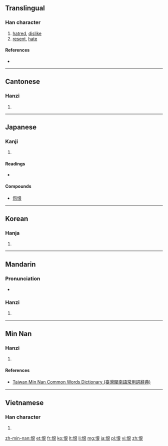 ==Translingual==

===Han character===
{{Han char|rn=61|rad=心|as=06|sn=9|four=9703<sub>2</sub>|canj=心日女 (PAV)|ids=⿰[[忄]][[艮]]}}

# [[hatred]], [[dislike]]
# [[resent]], [[hate]]

====References====
* {{Han ref|kx=0385.090|dkj=10588|dj=0716.050|hdz=42299.030|uh=6068|ud=24680|bh=ABEB|bd=44011}}

----

==Cantonese==

===Hanzi===
{{yue-hanzi|jyut=[[han6]]|y=han6}}

# {{defn|lang=yue|sort=心06}}

----

==Japanese==

===Kanji===
{{ja-kanji|grade=c|rs=心06}}

# {{defn|lang=ja|sort=心06}}

====Readings====
* {{ja-readings|on=[[こん]] (kon)|kun=[[うらむ]] (uramu), [[うらめしい]] (urameshii), [[うらみ]] (urami)}}

====Compounds====
* [[怨恨]]

----

==Korean==

===Hanja===
{{ko-hanja|hangeul=한|eumhun=한탄할 한|rv=han|mr=han|y=han}}

# {{defn|lang=ko|sort=心06}}

----

==Mandarin==

===Pronunciation===
* {{audio|Zh-hèn.ogg|Audio}}

===Hanzi===
{{cmn-hanzi|pin=[[hèn]] ([[hen4]])|wg=hen<sup>4</sup>}}

# {{defn|lang=cmn|sort=心06}}

----

==Min Nan==

===Hanzi===
{{nan-hanzi|tlpa=hūn (hun<sup>7</sup>), hīn (hin<sup>7</sup>)}}

# {{defn|lang=nan|sort=心06}}

====References====
*[http://twblg.dict.edu.tw/holodict_new/result_detail.jsp?n_no=4918&curpage=1&sample=%E6%81%A8&radiobutton=1&querytarget=1&limit=20&pagenum=1&rowcount=6 Taiwan Min Nan Common Words Dictionary (臺灣閩南語常用詞辭典)]

----

==Vietnamese==

===Han character===
{{vi-hantu|[[hận]], [[giận]], [[hằn]], [[hờn]]|rs=心06}}

# {{defn|lang=vi|sort=心06}}

[[zh-min-nan:恨]]
[[et:恨]]
[[fr:恨]]
[[ko:恨]]
[[lt:恨]]
[[li:恨]]
[[mg:恨]]
[[ja:恨]]
[[pl:恨]]
[[vi:恨]]
[[zh:恨]]